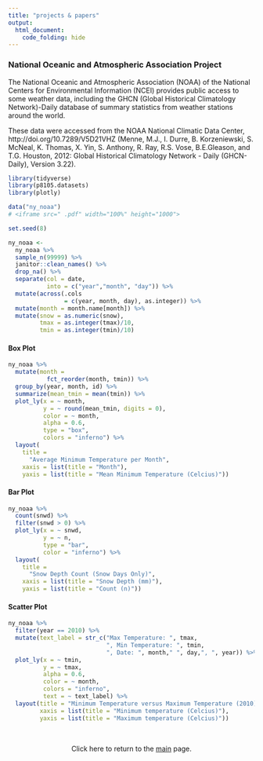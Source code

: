 ```yaml
---
title: "projects & papers"
output: 
  html_document:
    code_folding: hide
---
```


### National Oceanic and Atmospheric Association Project

The National Oceanic and Atmospheric Association (NOAA) of the National Centers for Environmental Information (NCEI) provides public access to some weather data, including the GHCN (Global Historical Climatology Network)-Daily database of summary statistics from weather stations around the world. 

These data were accessed from the NOAA National Climatic Data Center, http://doi.org/10.7289/V5D21VHZ (Menne, M.J., I. Durre, B. Korzeniewski, S. McNeal, K. Thomas, X. Yin, S. Anthony, R. Ray, R.S. Vose, B.E.Gleason, and T.G. Houston, 2012: Global Historical Climatology Network - Daily (GHCN-Daily), Version 3.22).

```r

library(tidyverse)
library(p8105.datasets)
library(plotly)

```

```r

data("ny_noaa") 
# <iframe src=" .pdf" width="100%" height="1000">

```

```r

set.seed(8) 

ny_noaa <-
  ny_noaa %>%
  sample_n(99999) %>%
  janitor::clean_names() %>% 
  drop_na() %>% 
  separate(col = date, 
           into = c("year","month", "day")) %>%
  mutate(across(.cols
                = c(year, month, day), as.integer)) %>%
  mutate(month = month.name[month]) %>%
  mutate(snow = as.numeric(snow),
         tmax = as.integer(tmax)/10,
         tmin = as.integer(tmin)/10)

```

#### Box Plot

```r

ny_noaa %>%
  mutate(month = 
           fct_reorder(month, tmin)) %>%
  group_by(year, month, id) %>%
  summarize(mean_tmin = mean(tmin)) %>%
  plot_ly(x = ~ month, 
          y = ~ round(mean_tmin, digits = 0), 
          color = ~ month, 
          alpha = 0.6,
          type = "box",
          colors = "inferno") %>%
  layout(
    title = 
      "Average Minimum Temperature per Month", 
    xaxis = list(title = "Month"),
    yaxis = list(title = "Mean Minimum Temperature (Celcius)")) 

```

#### Bar Plot

```r

ny_noaa %>%
  count(snwd) %>% 
  filter(snwd > 0) %>% 
  plot_ly(x = ~ snwd, 
          y = ~ n, 
          type = "bar", 
          color = "inferno") %>%
  layout(
    title = 
      "Snow Depth Count (Snow Days Only)", 
    xaxis = list(title = "Snow Depth (mm)"),
    yaxis = list(title = "Count (n)"))

```

#### Scatter Plot

```r

ny_noaa %>%
  filter(year == 2010) %>%
  mutate(text_label = str_c("Max Temperature: ", tmax, 
                            ", Min Temperature: ", tmin, 
                            ", Date: ", month," ", day,", ", year)) %>%
  plot_ly(x = ~ tmin, 
          y = ~ tmax,
          alpha = 0.6,
          color = ~ month,
          colors = "inferno", 
          text = ~ text_label) %>%
  layout(title = "Minimum Temperature versus Maximum Temperature (2010)",
         xaxis = list(title = "Minimum temperature (Celcius)"),
         yaxis = list(title = "Maximum temperature (Celcius)"))

```

<br>
<center>

Click here to return to the [main](index.html) page.
